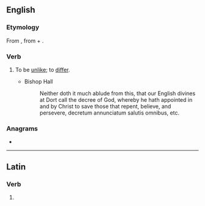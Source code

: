 ==English==

===Etymology===
From {{etyl|la|en}} {{m|la|ablūdō||differ from}}, from {{m|la|ab||from}} + {{m|la|lūdō||play; trick}}.

===Verb===
{{en-verb|ablud}}

# {{lb|en|obsolete}} To be [[unlike]]; to [[differ]].
#*Bishop Hall
#*:Neither doth it much ablude from this, that our English divines at Dort call the decree of God, whereby he hath appointed in and by Christ to save those that repent, believe, and persevere, decretum annunciatum salutis omnibus, etc.

===Anagrams===
* {{anagrams|en|belaud}}

----

==Latin==

===Verb===
{{la-verb-form|ablūde}}

# {{inflection of|ablūdō||2|s|pres|actv|impr|lang=la}}